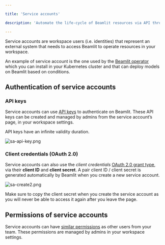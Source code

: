 ```yaml
---

title: 'Service accounts'

description: 'Automate the life-cycle of Beamlit resources via API through service accounts.'

---
```


Service accounts are workspace users (i.e. identities) that represent an external system that needs to access Beamlit to operate resources in your workspace.

An example of service account is the one used by the [Beamlit operator](../Models/Cloud-Burst-Network/Install-Beamlit-operator.mdx) which you can install in your Kubernetes cluster and that can deploy models on Beamlit based on conditions.

## Authentication of service accounts

### API keys

Service accounts can use [API keys](Access-tokens.mdx) to authenticate on Beamlit. These API keys can be created and managed by admins from the service account’s page, in your workspace settings.

API keys have an infinite validity duration. 

![sa-api-key.png](Service-accounts/sa-api-key.png)

### Client credentials (OAuth 2.0)

Service accounts can also use the *client credentials* [OAuth 2.0 grant type](Access-tokens.mdx), via their **client ID** and **client secret**. A pair client ID / client secret is generated automatically by Beamlit when you create a new service account.

![sa-create2.png](Service-accounts/sa-create2.png)

<Warning>Make sure to copy the client secret when you create the service account as you will never be able to access it again after you leave the page.</Warning>

## Permissions of service accounts

Service accounts can have [similar permissions](Workspace-access-control.mdx) as other users from your team. These permissions are managed by admins in your workspace settings.